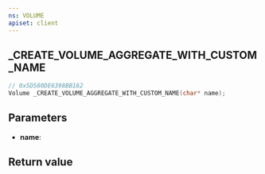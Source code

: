 ```yaml
---
ns: VOLUME
apiset: client
---
```

## _CREATE_VOLUME_AGGREGATE_WITH_CUSTOM_NAME

```c
// 0x5D580DE6398BB162
Volume _CREATE_VOLUME_AGGREGATE_WITH_CUSTOM_NAME(char* name);
```


## Parameters
* **name**:

## Return value